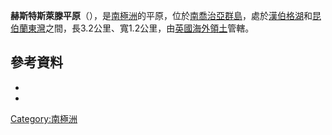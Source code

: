 {{Coord|54|18|S|36|31|W|source:GNIS|display=title}}

'''赫斯特斯萊滕平原'''（{{lang-en|Hestesletten}}），是[[南極洲|南極洲]]的平原，位於[[南喬治亞群島|南喬治亞群島]]，處於[[漢伯格湖|漢伯格湖]]和[[昆伯蘭東灣|昆伯蘭東灣]]之間，長3.2公里、寬1.2公里，由[[英國海外領土|英國海外領土]]管轄。

==參考資料==
*{{cite gnis | type = antarid | id = 6741| name = Hestesletten | accessdate = 2012-06-15}}
*{{usgs-gazetteer|id=6741}}

{{Antarctica-geo-stub}}
[[Category:南極洲|Category:南極洲]]